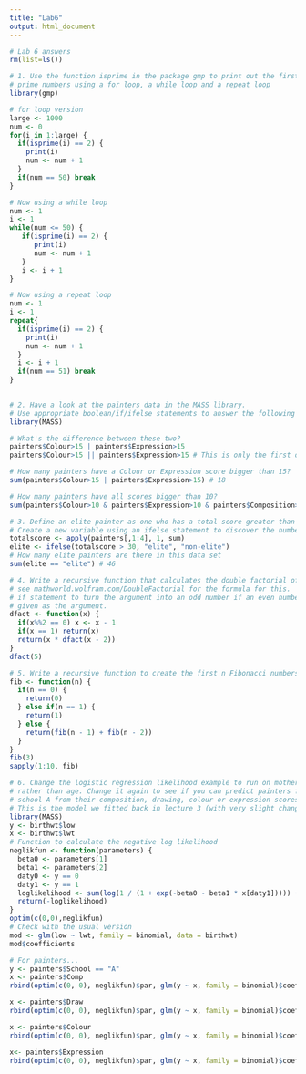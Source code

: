 ```yaml
---
title: "Lab6"
output: html_document
---
```


```r

# Lab 6 answers
rm(list=ls())

# 1. Use the function isprime in the package gmp to print out the first 50 
# prime numbers using a for loop, a while loop and a repeat loop
library(gmp)

# for loop version
large <- 1000
num <- 0
for(i in 1:large) {
  if(isprime(i) == 2) {
    print(i)
    num <- num + 1
  }
  if(num == 50) break
}

# Now using a while loop
num <- 1
i <- 1
while(num <= 50) {
   if(isprime(i) == 2) {
      print(i)
      num <- num + 1
   }
   i <- i + 1
}

# Now using a repeat loop
num <- 1 
i <- 1
repeat{
  if(isprime(i) == 2) {
    print(i)
    num <- num + 1
  }
  i <- i + 1
  if(num == 51) break
}
  

# 2. Have a look at the painters data in the MASS library. 
# Use appropriate boolean/if/ifelse statements to answer the following questions: 
library(MASS)

# What's the difference between these two?
painters$Colour>15 | painters$Expression>15
painters$Colour>15 || painters$Expression>15 # This is only the first one

# How many painters have a Colour or Expression score bigger than 15?
sum(painters$Colour>15 | painters$Expression>15) # 18

# How many painters have all scores bigger than 10?
sum(painters$Colour>10 & painters$Expression>10 & painters$Composition>10 & painters$Drawing>10) # 5

# 3. Define an elite painter as one who has a total score greater than 30. 
# Create a new variable using an ifelse statement to discover the number of elite or non-elite painters
totalscore <- apply(painters[,1:4], 1, sum)
elite <- ifelse(totalscore > 30, "elite", "non-elite")
# How many elite painters are there in this data set
sum(elite == "elite") # 46

# 4. Write a recursive function that calculates the double factorial of an odd number 
# see mathworld.wolfram.com/DoubleFactorial for the formula for this.  Include an 
# if statement to turn the argument into an odd number if an even number is mistakenly 
# given as the argument. 
dfact <- function(x) {
  if(x%%2 == 0) x <- x - 1
  if(x == 1) return(x)
  return(x * dfact(x - 2)) 
}
dfact(5)

# 5. Write a recursive function to create the first n Fibonacci numbers
fib <- function(n) {
  if(n == 0) {
    return(0)
  } else if(n == 1) {
    return(1)
  } else {
    return(fib(n - 1) + fib(n - 2))
  }
}
fib(3)
sapply(1:10, fib)

# 6. Change the logistic regression likelihood example to run on mother's weight 
# rather than age. Change it again to see if you can predict painters from 
# school A from their composition, drawing, colour or expression scores.
# This is the model we fitted back in lecture 3 (with very slight changes)
library(MASS)
y <- birthwt$low
x <- birthwt$lwt
# Function to calculate the negative log likelihood
neglikfun <- function(parameters) {
  beta0 <- parameters[1]
  beta1 <- parameters[2]  
  daty0 <- y == 0
  daty1 <- y == 1
  loglikelihood <- sum(log(1 / (1 + exp(-beta0 - beta1 * x[daty1])))) + sum(log(1 - (1 / (1 + exp(-beta0 - beta1 * x[daty0])) ) ) )
  return(-loglikelihood)
}
optim(c(0,0),neglikfun)
# Check with the usual version
mod <- glm(low ~ lwt, family = binomial, data = birthwt)
mod$coefficients

# For painters...
y <- painters$School == "A"
x <- painters$Comp
rbind(optim(c(0, 0), neglikfun)$par, glm(y ~ x, family = binomial)$coef)

x <- painters$Draw
rbind(optim(c(0, 0), neglikfun)$par, glm(y ~ x, family = binomial)$coef)

x <- painters$Colour
rbind(optim(c(0, 0), neglikfun)$par, glm(y ~ x, family = binomial)$coef)

x<- painters$Expression
rbind(optim(c(0, 0), neglikfun)$par, glm(y ~ x, family = binomial)$coef)








```
